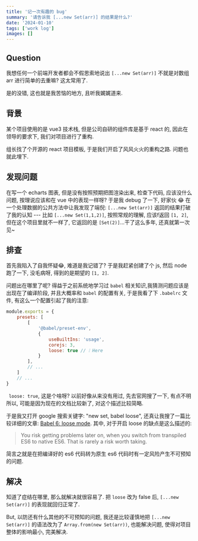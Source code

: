 ```yaml
---
title: '记一次有趣的 bug'
summary: '请告诉我 [...new Set(arr)] 的结果是什么?'
date: '2024-01-10'
tags: ['work log']
images: []
---
```


## Question

我想任何一个前端开发者都会不假思索地说出 `[...new Set(arr)]` 不就是对数组 arr 进行简单的去重嘛? 这太常用了.

是的没错, 这也就是我苦恼的地方, 且听我娓娓道来.

## 背景

某个项目使用的是 vue3 技术栈, 但是公司自研的组件库是基于 react 的, 因此在领导的要求下, 我们对项目进行了重构.

组长找了个开源的 react 项目模板, 于是我们开启了风风火火的重构之路. 问题也就此埋下.

## 发现问题

在写一个 echarts 图表, 但是没有按照预期把图渲染出来, 检查下代码, 应该没什么问题, 按理说应该和在 vue 中的表现一样呀?
于是我 debug 了一下, 好家伙 😂 在一个处理数据的公共方法中让我发现了端倪: `[...new Set(arr)]` 返回的结果打破了我的认知 --- 比如 `[...new Set(1,1,2)]`, 按照常规的理解,
应该f返回 `[1, 2]`, 但在这个项目里就不一样了, 它返回的是 `[Set(2)]`...干了这么多年, 还真就第一次见~

## 排查

首先我陷入了自我怀疑😂, 难道是我记错了? 于是我赶紧创建了个 js, 然后 node 跑了一下, 没毛病呀, 得到的是期望的 `[1, 2]`.

问题出在哪里了呢? 得益于之前系统地学习过 `babel` 相关知识,我猜测问题应该是出现在了编译阶段, 并且大概率和 `babel` 的配置有关, 于是我看了下 `.babelrc` 文件, 有这么一个配置引起了我的注意:

```js:.babelrc.js
module.exports = {
    presets: [
        [
            '@babel/preset-env',
            {
                useBuiltIns: 'usage',
                corejs: 3,
                loose: true // ❕ Here
            }
        ],
        // ...
    ]
    // ...
}
```

` loose: true`, 这是个啥呀? 以前好像从来没有用过, 先去官网搜了一下, 有点不明所以, 可能是因为现在的文档比较新了, 对这个描述比较简略.

于是我又打开 google 搜索关键字: "new set, babel loose", 还真让我搜了一篇比较详细的文章: [Babel 6: loose mode](https://2ality.com/2015/12/babel6-loose-mode.html).
其中, 对于开启 loose 的缺点是这么描述的:

> You risk getting problems later on, when you switch from transpiled ES6 to native ES6. That is rarely a risk worth taking.

简言之就是在把编译好的 es6 代码转为原生 es6 代码时有一定风险产生不可预知的问题.

## 解决

知道了症结在哪里, 那么就解决就很容易了. 把 `loose` 改为 false 后, `[...new Set(arr)]` 的表现就回归正常了.

But, 以防还有什么其他的不可预知的问题, 我还是比较谨慎地把 `[...new Set(arr)]` 的语法改为了 `Array.from(new Set(arr))`, 也能解决问题, 使得对项目整体的影响最小, 完美解决.
